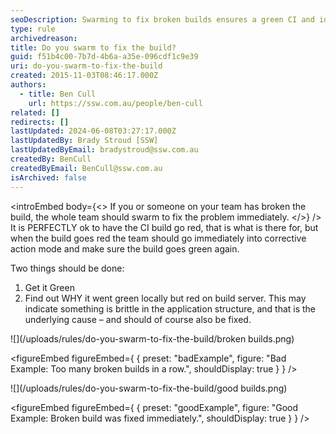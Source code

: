 ```yaml
---
seoDescription: Swarming to fix broken builds ensures a green CI and identifies brittle application structures.
type: rule
archivedreason:
title: Do you swarm to fix the build?
guid: f51b4c00-7b7d-4b6a-a35e-096cdf1c9e39
uri: do-you-swarm-to-fix-the-build
created: 2015-11-03T08:46:17.000Z
authors:
  - title: Ben Cull
    url: https://ssw.com.au/people/ben-cull
related: []
redirects: []
lastUpdated: 2024-06-08T03:27:17.000Z
lastUpdatedBy: Brady Stroud [SSW]
lastUpdatedByEmail: bradystroud@ssw.com.au
createdBy: BenCull
createdByEmail: BenCull@ssw.com.au
isArchived: false
---
```


<introEmbed
  body={<>
If you or someone on your team has broken the build, the whole team should swarm to fix the problem immediately.
  </>}
/>
It is PERFECTLY ok to have the CI build go red, that is what is there for, but when the build goes red the team should go immediately into corrective action mode and make sure the build goes green again.

Two things should be done:

1. Get it Green
2. Find out WHY it went green locally but red on build server. This may indicate something is brittle in the application structure, and that is the underlying cause – and should of course also be fixed.

![](/uploads/rules/do-you-swarm-to-fix-the-build/broken builds.png)

<figureEmbed figureEmbed={ {
  preset: "badExample",
  figure: "Bad Example: Too many broken builds in a row.",
  shouldDisplay: true
} } />


![](/uploads/rules/do-you-swarm-to-fix-the-build/good builds.png)

<figureEmbed figureEmbed={ {
  preset: "goodExample",
  figure: "Good Example: Broken build was fixed immediately.",
  shouldDisplay: true
} } />
